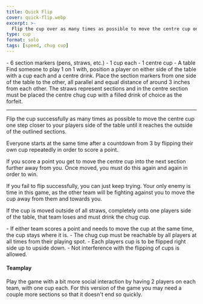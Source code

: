 ```yaml
---
title: Quick Flip
cover: quick-flip.webp
excerpt: >-
  Flip the cup over as many times as possible to move the centre cup one step closer to your players side of the table until it reaches the outside of the outlined sections.
type: cup
format: solo
tags: [speed, chug cup]
---
```


<GameHero
  cover="/BeerGoggleGames/images/quick-flip.webp"
  alt="Quick Flip"
/>

<GameSection title="Equipment" icon="/BeerGoggleGames/images/liquor.webp">
-   6 section markers (pens, straws, etc.)
-   1 cup each
-   1 centre cup
-   A table
</GameSection>

<GameSection title="Setup" icon="/BeerGoggleGames/images/settings.webp">
Find someone to play 1 on 1 with, position a player on either side of the table with a cup each and a centre drink. Place the section markers from one side of the table to the other, all parallel and equal distance of around 3 inches from each other. The straws represent sections and in the centre section must be placed the centre chug cup with a filled drink of choice as the forfeit.

* * *
</GameSection>

<GameSection title="Aim of the Game" icon="/BeerGoggleGames/images/target.webp">
<p>Flip the cup successfully as many times as possible to move the centre cup one step closer to your players side of the table until it reaches the outside of the outlined sections.</p>
</GameSection>

<GameSection title="How to Play" icon="/BeerGoggleGames/images/question.webp">
Everyone starts at the same time after a countdown from 3 by flipping their own cup repeatedly in order to score a point.

If you score a point you get to move the centre cup into the next section further away from you. Once moved, you must do this again and again in order to win.

If you fail to flip successfully, you can just keep trying. Your only enemy is time in this game, as the other team will be fighting against you to move the cup away from them and towards you.

If the cup is moved outside of all straws, completely onto one players side of the table, that team loses and must drink the chug cup.
</GameSection>

<GameSection title="Rules" icon="/BeerGoggleGames/images/rules.webp">
-   If either team scores a point and needs to move the cup at the same time, the cup stays where it is.
-   The chug cup must be reachable by all players at all times from their playing spot.
-   Each players cup is to be flipped right side up to upside down.
-   Not interference with the flipping of cups is allowed.
</GameSection>

<GameSection title="Special Edition" icon="/BeerGoggleGames/images/special.webp">

<h4>Teamplay</h4>

<p>Play the game with a bit more social interaction by having 2 players on each team, with one cup each. For this version of the game you may need a couple more sections so that it doesn't end so quickly.</p>
</GameSection>

<ShareButtons title="Quick Flip" />

<FeedbackCard>
</FeedbackCard>
